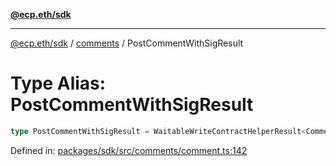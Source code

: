 [**@ecp.eth/sdk**](../../index.mdx)

***

[@ecp.eth/sdk](/sdk-reference/index.mdx) / [comments](/sdk-reference/comments/index.mdx) / PostCommentWithSigResult

# Type Alias: PostCommentWithSigResult

```ts
type PostCommentWithSigResult = WaitableWriteContractHelperResult<CommentManagerABIType, "CommentAdded">;
```

Defined in: [packages/sdk/src/comments/comment.ts:142](https://github.com/ecp-eth/comments-monorepo/blob/main/packages/sdk/src/comments/comment.ts#L142)
